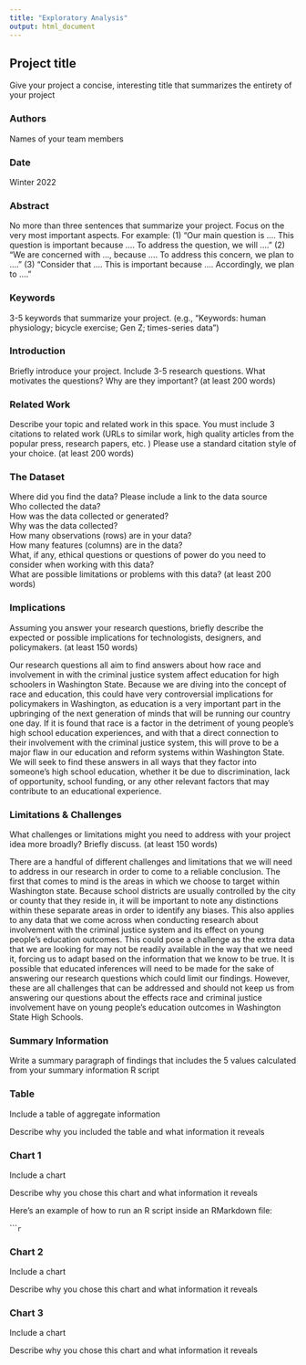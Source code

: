 ```yaml
---
title: "Exploratory Analysis"
output: html_document
---
```


## Project title

Give your project a concise, interesting title that summarizes the entirety of your project

### Authors

Names of your team members

### Date

Winter 2022

### Abstract

No more than three sentences that summarize your project. Focus on the very most important aspects. For example: (1) "Our main question is .... This question is important because .... To address the question, we will ...." (2) "We are concerned with ..., because .... To address this concern, we plan to ...." (3) "Consider that .... This is important because .... Accordingly, we plan to ...."

### Keywords

3-5 keywords that summarize your project.
(e.g., "Keywords: human physiology; bicycle exercise; Gen Z; times-series data")

### Introduction  

Briefly introduce your project.  Include 3-5 research questions. What motivates the questions? Why are they important? (at least 200 words)

### Related Work  

Describe your topic and related work in this space. You must include 3 citations to related work (URLs to similar work, high quality articles from the popular press, research papers, etc. ) Please use a standard citation style of your choice. (at least 200 words)

### The Dataset

Where did you find the data? Please include a link to the data source  
Who collected the data?  
How was the data collected or generated?  
Why was the data collected?  
How many observations (rows) are in your data?  
How many features (columns) are in the data?  
What, if any, ethical questions or questions of power do you need to consider when working with this data?  
What are possible limitations or problems with this data?   (at least 200 words)

### Implications

Assuming you answer your research questions, briefly describe the expected or possible implications for technologists, designers, and policymakers. (at least 150 words)

Our research questions all aim to find answers about how race and involvement in with the criminal justice system affect education for high schoolers in Washington State. Because we are diving into the concept of race and education, this could have very controversial implications for policymakers in Washington, as education is a very important part in the upbringing of the next generation of minds that will be running our country one day. If it is found that race is a factor in the detriment of young people's high school education experiences, and with that a direct connection to their involvement with the criminal justice system, this will prove to be a major flaw in our education and reform systems within Washington State. We will seek to find these answers in all ways that they factor into someone's high school education, whether it be due to discrimination, lack of opportunity, school funding, or any other relevant factors that may contribute to an educational experience.

### Limitations & Challenges
What challenges or limitations might you need to address with your project idea more broadly? Briefly discuss. (at least 150 words)

There are a handful of different challenges and limitations that we will need to address in our research in order to come to a reliable conclusion. The first that comes to mind is the areas in which we choose to target within Washington state. Because school districts are usually controlled by the city or county that they reside in, it will be important to note any distinctions within these separate areas in order to identify any biases. This also applies to any data that we come across when conducting research about involvement with the criminal justice system and its effect on young people's education outcomes. This could pose a challenge as the extra data that we are looking for may not be readily available in the way that we need it, forcing us to adapt based on the information that we know to be true. It is possible that educated inferences will need to be made for the sake of answering our research questions which could limit our findings. However, these are all challenges that can be addressed and should not keep us from answering our questions about the effects race and criminal justice involvement have on young people's education outcomes in Washington State High Schools.




### Summary Information

Write a summary paragraph of findings that includes the 5 values calculated from your summary information R script


### Table

Include a table of aggregate information

Describe why you included the table and what information it reveals

### Chart 1

Include a chart

Describe why you chose this chart and what information it reveals

Here's an example of how to run an R script inside an RMarkdown file:

``````r
```

### Chart 2

Include a chart

Describe why you chose this chart and what information it reveals

### Chart 3

Include a chart

Describe why you chose this chart and what information it reveals
